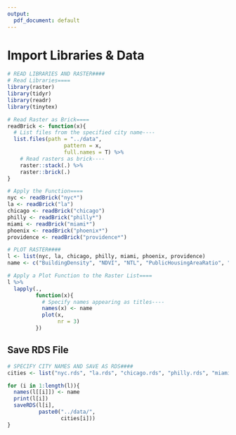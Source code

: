 ```yaml
---
output:
  pdf_document: default
---
```

# Import Libraries & Data
```r
# READ LIBRARIES AND RASTER####
# Read Libraries====
library(raster)
library(tidyr)
library(readr)
library(tinytex)

# Read Raster as Brick====
readBrick <- function(x){
  # List files from the specified city name----
  list.files(path = "../data",
                  pattern = x,
                  full.names = T) %>% 
    # Read rasters as brick----
    raster::stack(.) %>% 
    raster::brick(.)
}

# Apply the Function====
nyc <- readBrick("nyc*")
la <- readBrick("la")
chicago <- readBrick("chicago")
philly <- readBrick("philly*")
miami <- readBrick("miami*")
phoenix <- readBrick("phoenix*")
providence <- readBrick("providence*")

# PLOT RASTER####
l <- list(nyc, la, chicago, philly, miami, phoenix, providence)
name <- c("BuildingDensity", "NDVI", "NTL", "PublicHousingAreaRatio", "Population", "PovertyRate")

# Apply a Plot Function to the Raster List==== 
l %>% 
  lapply(.,
         function(x){
           # Specify names appearing as titles----
           names(x) <- name
           plot(x,
                nr = 3)
         })
```

## Save RDS File
```r
# SPECIFY CITY NAMES AND SAVE AS RDS####
cities <- list("nyc.rds", "la.rds", "chicago.rds", "philly.rds", "miami.rds", "phoenix.rds", "providence.rds")

for (i in 1:length(l)){
  names(l[[i]]) <- name
  print(l[i])
  saveRDS(l[i],
          paste0("../data/",
                 cities[i]))
}
```
